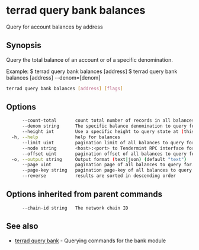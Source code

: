 # terrad query bank balances

Query for account balances by address

## Synopsis

Query the total balance of an account or of a specific denomination.

Example:
  $ terrad query bank balances [address]
  $ terrad query bank balances [address] --denom=[denom]

```sh Terrad
terrad query bank balances [address] [flags]
```

## Options

```sh Terrad
      --count-total       count total number of records in all balances to query for
      --denom string      The specific balance denomination to query for
      --height int        Use a specific height to query state at (this can error if the node is pruning state)
  -h, --help              help for balances
      --limit uint        pagination limit of all balances to query for (default 100)
      --node string       <host>:<port> to Tendermint RPC interface for this chain (default "tcp://localhost:26657")
      --offset uint       pagination offset of all balances to query for
  -o, --output string     Output format (text|json) (default "text")
      --page uint         pagination page of all balances to query for. This sets offset to a multiple of limit (default 1)
      --page-key string   pagination page-key of all balances to query for
      --reverse           results are sorted in descending order
```

## Options inherited from parent commands

```
      --chain-id string   The network chain ID
```

## See also

* [terrad query bank](terrad_query_bank.mdx)	 - Querying commands for the bank module


